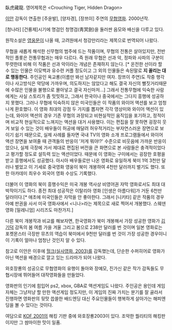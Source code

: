 臥虎藏龍. 영어제목은 <Crouching Tiger, Hidden Dragon>

[[이안]] 감독이 연출한 [주윤발], [양자경], [장쯔이] 주연의 [[무협영화]]. 2000년작. 

[청나라] [건륭제]시기에 명검인 청명검(靑冥劍)을 둘러싼 음모와 배신을 다루고 있다.

원작소설은 [[영웅문]]이 나올 때, 고려원에서 청강만리라는 제목으로 번역되어 나왔다.

무협을 새롭게 해석한 신무협의 범주에 드는 작품이며, 무협의 전통은 살아있지만, 전반적인 플롯은 전통무협과는 매우 다르다. 즉 원래 무협은 선과 악, 정파와 사파의 구분이 뚜렷한데 비해 이 작품은 선과 악이라는 개념은 존재하지 않는다. [* 온전한 선이라 할 수 있는 인물은 이모백과 유수련 커플 정도이고 그 외의 인물들은 속된말로 '''지 꼴리는 대로 행동한다.''' 주인공인 옥교룡(이름만 봐선 남자같지만 여자. 장쯔이 주연)도 작중 행각이나 사고방식은 악당에 가까우며, 의도하지는 않았다고 해도 결국 자신의 뻘짓거리때문에 수많은 인물을 불행으로 몰아넣고 결국 자신마저...] 그래서 전통무협에 익숙한 사람에게는 사실 스토리가 좀 밋밋하고, 그래서 한국이나 중국에서는 그다지 흥행에 성공하지 못했다. 그러나 무협에 익숙하지 않은 미국인들은 이 작품의 와이어 액션를 보고 엄청나게 환호했다. 이 영화 최대의 강점 두 가지를 뽑자면 각각 영상미와 와이어 액션이 있는데, 와이어 액션의 경우 기존 무협의 과장되고 비현실적인 움직임을 포기하고, 정적이며 비교적 현실적으로 느껴지는 액션을 대거 사용했다. 이는 편집을 잘 못하면 굉장히 웃겨 보일 수 있는 것이 배우들이 허공에 매달려 허우적거리는 부자연스러운 장면으로 보이기 쉽기 때문으로, 실제 사례를 들자면 국내 TV의 영화 소개 프로그램들에서 와이어 액션 장면을 보여줄 때 관객들의 반응이 '저게 뭐야!?' 수준으로 비웃음에 가까운 반응이었으나, 실제 극장에 가서 제대로 편집된 버전을 큰 화면으로 본 사람들은 충격적이었다고 평가할 정도로 설득력 있는 액션이었다. 때문에 이 영화는 구미에서는 굉장한 호평을 받고 흥행에서도 성공했다. 아시아 배우들로만 나온 영화로 유일하게 북미 1억 3천만 달러나 벌었고 이 기세로 중국영화 영웅이 북미 개봉하여 4천만 달러까지 벌기도 했다. 또한 아카데미 최우수 외국어 영화 수상도 기록했다.

더불어 이 영화의 북미 흥행수익은 미국 개봉 역사상 비영어권 자막 영화로서도 최대 대박작이기도 하다. 종전 최대 성공작은 이탈리아 영화 [인생은 아름다워]가 거둔 6천만 달러이다.[* 애초에 미국인들은 자막을 안 좋아한다. 그래서 [니키타] 같은 작품의 경우 아예 판권을 사서 미국 영화사에서 <니나>라는 제목으로 새로 찍어서 개봉했다. 스웨덴 영화 [밀레니엄] 시리즈도 마찬가지.]

다른 북미 개봉작과 비교를 해보자면, 한국영화가 북미 개봉해서 가장 성공한 영화가 [[김기덕]] 감독의 봄 여름 가을 겨울 그리고 봄으로 238만 달러를 번 것이며 일본 영화로는 포켓몬스터 극장판 뮤츠의 역습이 북미에서 9천만 달러를 번 것이 가장 성공한 경우이니 이 기록이 얼마나 엄청난 것인지 알 수 있다. 

참고로 이안은 이후에 [[헐크(실사영화, 2003)]]를 감독했는데, 단순한 수퍼히어로 영화가 아닌 액션을 배경으로 깔고 있는 드라마가 되어 나왔다.

와호장룡의 성공으로 무협영화의 유행이 돌아와 장예모, 진가신 같은 작가 감독들도 무협시장에 뛰어들어 대작영화들을 만들었다. 

영화판의 인기에 힘입어 ps2, xbox, GBA로 액션게임도 나왔다. 주인공은 용인데 게임 자체는 그냥저냥 할 만한 액션게임 정도지만, 이 게임의 진짜 가치는 분기를 잘 골라서 진행하면 영화판의 뒷맛 씁쓸한 배드엔딩 대신 주요인물들이 행복하게 살아가는 해피엔딩을 볼 수 있다는 것이다.

여담으로 [[KOF 2001]]의 해킹 기판 중에 와호장룡2003이 있다. 조악한 퀄리티의 해킹판이지만 그 쌈마이한 맛이 일품.
